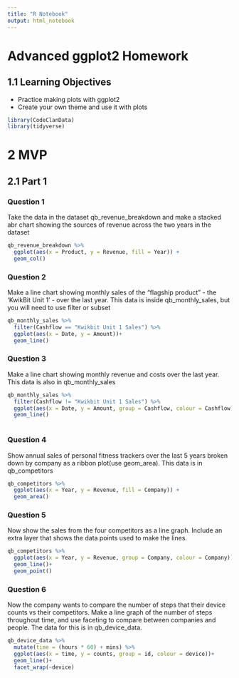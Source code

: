 ```yaml
---
title: "R Notebook"
output: html_notebook
---
```


# Advanced ggplot2 Homework

## 1.1 Learning Objectives

  - Practice making plots with ggplot2
  - Create your own theme and use it with plots
  
```r
library(CodeClanData)
library(tidyverse)


```
# 2 MVP

## 2.1 Part 1

### Question 1 
Take the data in the dataset qb_revenue_breakdown and make a stacked abr chart showing the sources of revenue across the two years in the dataset

```r

qb_revenue_breakdown %>% 
  ggplot(aes(x = Product, y = Revenue, fill = Year)) +
  geom_col()

```

### Question 2
Make a line chart showing monthly sales of the "flagship product" - the 'KwikBit Unit 1' - over the last year. This data is inside qb_monthly_sales, but you will need to use filter or subset

```r

qb_monthly_sales %>% 
  filter(Cashflow == "Kwikbit Unit 1 Sales") %>% 
  ggplot(aes(x = Date, y = Amount))+
  geom_line()

```

### Question 3
Make a line chart showing monthly revenue and costs over the last year. This data is also in qb_monthly_sales

```r

qb_monthly_sales %>% 
  filter(Cashflow != "Kwikbit Unit 1 Sales") %>% 
  ggplot(aes(x = Date, y = Amount, group = Cashflow, colour = Cashflow)) +
  geom_line()
  
```

### Question 4
Show annual sales of personal fitness trackers over the last 5 years broken down by company as a ribbon plot(use geom_area). This data is in qb_competitors

```r

qb_competitors %>% 
  ggplot(aes(x = Year, y = Revenue, fill = Company)) +
  geom_area()


```

### Question 5
Now show the sales from the four competitors as a line graph. Include an extra layer that shows the data points used to make the lines. 

```r

qb_competitors %>% 
  ggplot(aes(x = Year, y = Revenue, group = Company, colour = Company)) +
  geom_line()+
  geom_point()
```

### Question 6
Now the company wants to compare the number of steps that their device counts vs their competitors. Make a line graph of the number of steps throughout time, and use faceting to compare between companies and people. The data for this is in qb_device_data. 

```r

qb_device_data %>%
  mutate(time = (hours * 60) + mins) %>% 
  ggplot(aes(x = time, y = counts, group = id, colour = device))+
  geom_line()+
  facet_wrap(~device)
  

```

